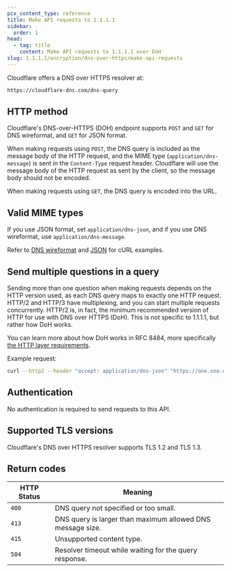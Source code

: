 ```yaml
---
pcx_content_type: reference
title: Make API requests to 1.1.1.1
sidebar:
  order: 1
head:
  - tag: title
    content: Make API requests to 1.1.1.1 over DoH
slug: 1.1.1.1/encryption/dns-over-https/make-api-requests
---
```


Cloudflare offers a DNS over HTTPS resolver at:

```txt
https://cloudflare-dns.com/dns-query
```

## HTTP method

Cloudflare's DNS-over-HTTPS (DOH) endpoint supports `POST` and `GET` for DNS wireformat, and `GET` for JSON format.

When making requests using `POST`, the DNS query is included as the message body of the HTTP request, and the MIME type (`application/dns-message`) is sent in the `Content-Type` request header. Cloudflare will use the message body of the HTTP request as sent by the client, so the message body should not be encoded.

When making requests using `GET`, the DNS query is encoded into the URL.

## Valid MIME types

If you use JSON format, set `application/dns-json`, and if you use DNS wireformat, use `application/dns-message`.

Refer to [DNS wireformat](/1.1.1.1/encryption/dns-over-https/make-api-requests/dns-wireformat/) and [JSON](/1.1.1.1/encryption/dns-over-https/make-api-requests/dns-json/) for cURL examples.

## Send multiple questions in a query

Sending more than one question when making requests depends on the HTTP version used, as each DNS query maps to exactly one HTTP request. HTTP/2 and HTTP/3 have multiplexing, and you can start multiple requests concurrently. HTTP/2 is, in fact, the minimum recommended version of HTTP for use with DNS over HTTPS (DoH). This is not specific to 1.1.1.1, but rather how DoH works.

You can learn more about how DoH works in RFC 8484, more specifically [the HTTP layer requirements](https://datatracker.ietf.org/doc/html/rfc8484#section-5.2).

Example request:

```sh
curl --http2 --header "accept: application/dns-json" "https://one.one.one.one/dns-query?name=cloudflare.com" --next --http2 --header "accept: application/dns-json" "https://one.one.one.one/dns-query?name=example.com"
```

## Authentication

No authentication is required to send requests to this API.

## Supported TLS versions

Cloudflare's DNS over HTTPS resolver supports TLS 1.2 and TLS 1.3.

## Return codes

| HTTP Status | Meaning                                                    |
| ----------- | ---------------------------------------------------------- |
| `400`       | DNS query not specified or too small.                      |
| `413`       | DNS query is larger than maximum allowed DNS message size. |
| `415`       | Unsupported content type.                                  |
| `504`       | Resolver timeout while waiting for the query response.     |
